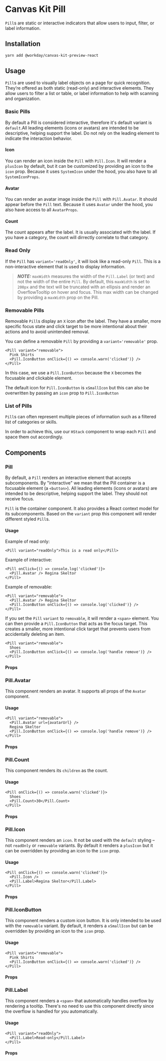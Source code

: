 


<Meta title="Preview/Pill/React" component={Pill} />

# Canvas Kit Pill

`Pill`s are static or interactive indicators that allow users to input, filter, or label
information.

## Installation

```sh
yarn add @workday/canvas-kit-preview-react
```

## Usage

`Pill`s are used to visually label objects on a page for quick recognition. They’re offered as both
static (read-only) and interactive elements. They allow users to filter a list or table, or label
information to help with scanning and organization.

### Basic Pills

By default a Pill is considered interactive, therefore it's default variant is `default`.All leading
elements (icons or avatars) are intended to be descriptive, helping support the label. Do not rely
on the leading element to indicate the interaction behavior.

#### Icon

You can render an icon inside the `Pill` with `Pill.Icon`. It will render a `plusIcon` by default,
but it can be customized by providing an icon to the `icon` prop. Because it uses `SystemIcon` under
the hood, you also have to all `SystemIconProps`.

<ExampleCodeBlock code={Basic} />

#### Avatar

You can render an avatar image inside the `Pill` with `Pill.Avatar`. It should appear before the
`Pill` text. Because it uses `Avatar` under the hood, you also have access to all `AvatarProps`.

<ExampleCodeBlock code={WithAvatar} />

#### Count

The count appears after the label. It is usually associated with the label. If you have a category,
the count will dirrectly correlate to that category.

<ExampleCodeBlock code={WithCount} />

### Read Only

If the `Pill` has `variant='readOnly'`, it will look like a read-only `Pill`. This is a
non-interactive element that is used to display information.

> **_NOTE:_** `maxWidth` measures the width of the `Pill.Label` (or text) and not the width of the
> entire `Pill`. By default, this `maxWidth` is set to `200px` and the text will be truncated with
> an ellipsis and render an OverflowTooltip on hover and focus. This max width can be changed by
> providing a `maxWidth` prop on the Pill.

<ExampleCodeBlock code={WithReadOnly} />

### Removable Pills

Removable `Pill`s display an `X` icon after the label. They have a smaller, more specific focus
state and click target to be more intentional about their actions and to avoid unintended removal.

You can define a removable `Pill` by providing a `variant='removable'` prop.

```tsx
<Pill variant="removable">
  Pink Shirts
  <Pill.IconButton onClick={() => console.warn('clicked')} />
</Pill>
```

In this case, we use a `Pill.IconButton` because the `X` becomes the focusable and clickable
element.

The default icon for `Pill.IconButton` is `xSmallIcon` but this can also be overwritten by passing
an `icon` prop to `Pill.IconButton`

<ExampleCodeBlock code={WithRemovable} />

### List of Pills

`Pill`s can often represent multiple pieces of information such as a filtered list of categories or
skills.

In order to achieve this, use our `HStack` component to wrap each `Pill` and space them out
accordingly.

<ExampleCodeBlock code={WithList} />

## Components

### Pill

By default, a `Pill` renders an interactive element that accepts subcomponents. By "interactive" we
mean that the Pill container is a focusable element (a `<button>`). All leading elements (icons or
avatars) are intended to be descriptive, helping support the label. They should not receive focus.

`Pill` is the container component. It also provides a React context model for its subcomponents.
Based on the `variant` prop this component will render different styled `Pill`s.

#### Usage

Example of read only:

```tsx
<Pill variant="readOnly">This is a read only</Pill>
```

Example of interactive:

```tsx
<Pill onClick={() => console.log('clicked')}>
  <Pill.Avatar /> Regina Skeltor
</Pill>
```

Example of removable:

```tsx
<Pill variant="removable">
  <Pill.Avatar /> Regina Skeltor
  <Pill.IconButton onClick={() => console.log('clicked')} />
</Pill>
```

If you set the `Pill` `variant` to `removable`, it will render a `<span>` element. You can then
provide a `Pill.IconButton` that acts as the focus target. This creates a smaller, more intentional
click target that prevents users from accidentally deleting an item.

```tsx
<Pill variant="removable">
  Shoes
  <Pill.IconButton onClick={() => console.log('handle remove')} />
</Pill>
```

#### Props

<ArgsTable of={Pill} />

### Pill.Avatar

This component renders an avatar. It supports all props of the `Avatar` component.

#### Usage

```tsx
<Pill variant="removable">
  <Pill.Avatar url={avatarUrl} />
  Regina Skeltor
  <Pill.IconButton onClick={() => console.log('handle remove')} />
</Pill>
```

#### Props

<ArgsTable of={Pill.Avatar} />

### Pill.Count

This component renders its `children` as the count.

#### Usage

```tsx
<Pill onClick={() => console.warn('clicked')}>
  Shoes
  <Pill.Count>30</Pill.Count>
</Pill>
```

#### Props

<ArgsTable of={Pill.Count} />

### Pill.Icon

This component renders an `icon`. It not be used with the `default` styling – not `readOnly` or
`removable` variants. By default it renders a `plusIcon` but it can be overridden by providing an
icon to the `icon` prop.

#### Usage

```tsx
<Pill onClick={() => console.warn('clicked')}>
  <Pill.Icon />
  <Pill.Label>Regina Skeltor</Pill.Label>
</Pill>
```

#### Props

<ArgsTable of={Pill.Icon} />

### Pill.IconButton

This component renders a custom icon button. It is only intended to be used with the `removable`
variant. By default, it renders a `xSmallIcon` but can be overridden by providing an icon to the
`icon` prop.

#### Usage

```tsx
<Pill variant="removable">
  Pink Shirts
  <Pill.IconButton onClick={() => console.warn('clicked')} />
</Pill>
```

#### Props

<ArgsTable of={Pill.IconButton} />

### Pill.Label

This component renders a `<span>` that automatically handles overflow by rendering a tooltip.
There's no need to use this component directly since the overflow is handled for you automatically.

#### Usage

```tsx
<Pill variant="readOnly">
  <Pill.Label>Read-only</Pill.Label>
</Pill>
```

#### Props

<ArgsTable of={Pill.Label} />
